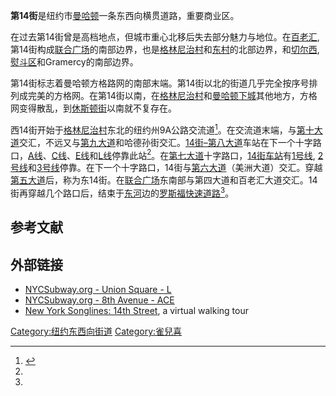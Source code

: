 {{Infobox street
| name                    = 14街
| native_name             = 14th Street
| marker_image            =
| image                   = NYC 14th Street looking west 12 2005.jpg
| image_size              = 325px
| caption                 = 从第5大道往西望向14街
| other_name              = 
| former_names            =
| postal_code             = 10014、10011、10003、10009
| addresses               =
| length_mi               = 2.0
| length_ref              =<ref name="google maps">{{google maps |url=https://goo.gl/maps/eqwyw0 |accessdate=August 31, 2015}}</ref>
| width                   = 
| location                = [[纽约市|纽约市]][[曼哈顿|曼哈顿]]
| client                  =
| maint                   = {{tsl|en|NYCDOT||NYCDOT}}
| coordinates             = {{coord|40.7357|-73.9929|dim:3000_region:US-NY|display=inline,title}}
|direction_a              = 西
|terminus_a             = {{jct|state=NY|NY|9A|name1={{tsl|en|Eleventh Avenue (Manhattan)||11th Avenue}}}}于[[雀兒喜_(紐約)|雀儿喜]] / [[米特帕金區|米特帕金區]]
|junction                   = 
|direction_b           = 东 
|terminus_b          =  [[东村_(纽约市)|东村]]{{tsl|en|Avenue C (Manhattan)||Avenue C}} / [[史岱文森镇|史岱文森镇]]
| commissioning_date      = {{tsl|en|Commissioners' Plan of 1811||1811年3月}}
| construction_start_date =
| completion_date         = 
| inauguration_date       = <!-- {{Start date|YYYY|MM|DD}} -->
| demolition_date         =
| north                   = {{tsl|en|15th Street (Manhattan)||15街}}
| south                   = 13街
}}

'''第14街'''是纽约市[[曼哈顿|曼哈顿]]一条东西向横贯道路，重要商业区。

在过去第14街曾是高档地点，但城市重心北移后失去部分魅力与地位。在[[百老汇|百老汇]], 第14街构成[[联合广场_(纽约市)|联合广场]]的南部边界，也是[[格林尼治村|格林尼治村]]和[[东村|东村]]的北部边界，和[[切尔西|切尔西]], [[熨斗区|熨斗区]]和Gramercy的南部边界。

第14街标志着曼哈顿方格路网的南部末端。第14街以北的街道几乎完全按序号排列成完美的方格网。在第14街以南，在[[格林尼治村|格林尼治村]]和[[曼哈顿下城|曼哈顿下城]]其他地方，方格网变得散乱，到[[休斯顿街|休斯顿街]]以南就不复存在。

西14街开始于[[格林尼治村|格林尼治村]]东北的纽约州9A公路交流道<ref name="google">{{cite web|url=http://maps.google.com/maps?hl=en&um=1&q=14th+street&near=New+York,+NY&fb=1&cid=0,0,5939796151876967719&sa=X&oi=local_result&resnum=1&ct=image|title=''14th Street - New York City''|format=HTML|accessdate=2007-07-20|work=Google Maps}}</ref>。在交流道末端，与[[第十大道|第十大道]]交汇，不远又与[[第九大道|第九大道]]和哈德孙街交汇。[[14街–第八大道_(纽约地铁)|14街–第八大道]]车站在下一个十字路口，[[纽约地铁A线|A线]]、[[纽约地铁C线|C线]]、[[纽约地铁E线|E线]]和[[纽约地铁L线|L线]]停靠此站<ref name="google"/>。在[[第七大道|第七大道]]十字路口，[[14街车站_(IRT百老汇–第七大道线)|14街车站]]有[[纽约地铁1号线|1号线]], [[纽约地铁2号线|2号线]]和[[纽约地铁3号线|3号线]]停靠。在下一个十字路口，14街与[[第六大道|第六大道]]（美洲大道）交汇。穿越[[第五大道|第五大道]]后，称为东14街。在[[联合广场_(纽约市)|联合广场]]东南部与第四大道和百老汇大道交汇。14街再穿越几个路口后，结束于[[东河_(紐約市)|东河]]边的[[罗斯福快速道路|罗斯福快速道路]]<ref name="google"/>。

== 参考文献 ==
<div class="references-small">
<references />
</div>

== 外部链接 ==
*[http://www.nycsubway.org/perl/stations?203:2866 NYCSubway.org - Union Square - L]{{Wayback|url=http://www.nycsubway.org/perl/stations?203:2866 |date=20090313141741 }}
*[http://www.nycsubway.org/perl/stations?203:3211 NYCSubway.org - 8th Avenue - ACE]{{Wayback|url=http://www.nycsubway.org/perl/stations?203:3211 |date=20090313142926 }}
*[http://home.roadrunner.com/~jkn/nysonglines/14st.htm New York Songlines: 14th Street]{{dead link|date=十一月 2017 |bot=InternetArchiveBot }}, a virtual walking tour

{{紐約市市區主要大道}}

[[Category:纽约东西向街道|Category:纽约东西向街道]]
[[Category:雀兒喜|Category:雀兒喜]]